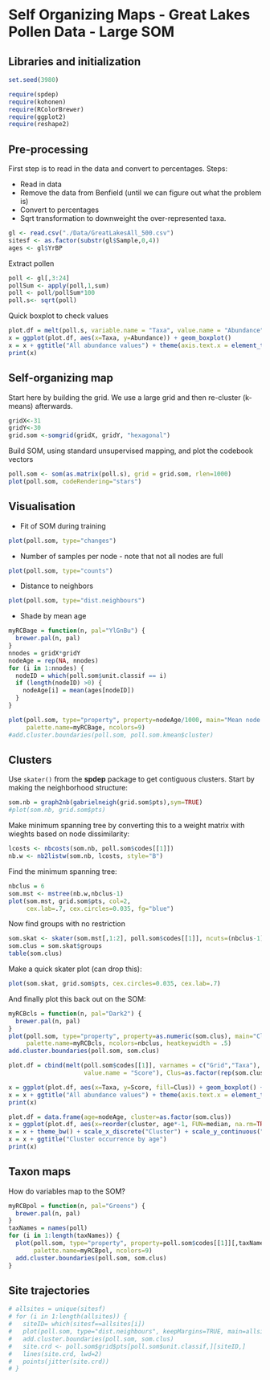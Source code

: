 Self Organizing Maps - Great Lakes Pollen Data - Large SOM
========================================================

Libraries and initialization
--------------------------------------------------------
```r
set.seed(3980)

require(spdep)
require(kohonen)
require(RColorBrewer)
require(ggplot2)
require(reshape2)
```

Pre-processing
--------------------------------------------------------

First step is to read in the data and convert to percentages. Steps:

- Read in data
- Remove the data from Benfield (until we can figure out what the problem is)
- Convert to percentages
- Sqrt transformation to downweight the over-represented taxa.

```r
gl <- read.csv("./Data/GreatLakesAll_500.csv")
sitesf <- as.factor(substr(gl$Sample,0,4))
ages <- gl$YrBP
```

Extract pollen
```r
poll <- gl[,3:24]
pollSum <- apply(poll,1,sum)
poll <- poll/pollSum*100
poll.s<- sqrt(poll)
```

Quick boxplot to check values
```r
plot.df = melt(poll.s, variable.name = "Taxa", value.name = "Abundance")
x = ggplot(plot.df, aes(x=Taxa, y=Abundance)) + geom_boxplot() 
x = x + ggtitle("All abundance values") + theme(axis.text.x = element_text(angle = 90, hjust = 1))
print(x)
```

Self-organizing map
--------------------------------------------------------
Start here by building the grid. We use a large grid and then re-cluster (k-means) afterwards. 
```r
gridX<-31
gridY<-30
grid.som <-somgrid(gridX, gridY, "hexagonal")
```

Build SOM, using standard unsupervised mapping, and plot the codebook vectors
```r
poll.som <- som(as.matrix(poll.s), grid = grid.som, rlen=1000)
plot(poll.som, codeRendering="stars")
```

Visualisation
--------------------------------------------------------

- Fit of SOM during training
```r
plot(poll.som, type="changes")
```

- Number of samples per node - note that not all nodes are full
```r
plot(poll.som, type="counts")
```

- Distance to neighbors
```r
plot(poll.som, type="dist.neighbours")
```

- Shade by mean age
```r
myRCBage = function(n, pal="YlGnBu") {
  brewer.pal(n, pal)
}
nnodes = gridX*gridY
nodeAge = rep(NA, nnodes)
for (i in 1:nnodes) {
  nodeID = which(poll.som$unit.classif == i)
  if (length(nodeID) >0) {
    nodeAge[i] = mean(ages[nodeID])
  }
}

plot(poll.som, type="property", property=nodeAge/1000, main="Mean node age in ka BP",
     palette.name=myRCBage, ncolors=9)
#add.cluster.boundaries(poll.som, poll.som.kmean$cluster)
```

## Clusters

Use `skater()` from the **spdep** package to get contiguous clusters. Start by making the neighborhood structure:
```r
som.nb = graph2nb(gabrielneigh(grid.som$pts),sym=TRUE)
#plot(som.nb, grid.som$pts)
```

Make minimum spanning tree by converting this to a weight matrix with wieghts based on node dissimilarity:
```r
lcosts <- nbcosts(som.nb, poll.som$codes[[1]])
nb.w <- nb2listw(som.nb, lcosts, style="B")
```

Find the minimum spanning tree:
```r
nbclus = 6
som.mst <- mstree(nb.w,nbclus-1)
plot(som.mst, grid.som$pts, col=2,       
     cex.lab=.7, cex.circles=0.035, fg="blue")
```

Now find groups with no restriction
```r
som.skat <- skater(som.mst[,1:2], poll.som$codes[[1]], ncuts=(nbclus-1))
som.clus = som.skat$groups
table(som.clus)
```

Make a quick skater plot (can drop this):
```r
plot(som.skat, grid.som$pts, cex.circles=0.035, cex.lab=.7)
```

And finally plot this back out on the SOM:
```r
myRCBcls = function(n, pal="Dark2") {
  brewer.pal(n, pal)
}
plot(poll.som, type="property", property=as.numeric(som.clus), main="Cluster map", 
     palette.name=myRCBcls, ncolors=nbclus, heatkeywidth = .5)
add.cluster.boundaries(poll.som, som.clus)
```

```r
plot.df = cbind(melt(poll.som$codes[[1]], varnames = c("Grid","Taxa"),
                     value.name = "Score"), Clus=as.factor(rep(som.clus, 22)))

x = ggplot(plot.df, aes(x=Taxa, y=Score, fill=Clus)) + geom_boxplot() + facet_wrap(~Clus)
x = x + ggtitle("All abundance values") + theme(axis.text.x = element_text(angle = 90, hjust = 1))
print(x)
```

```r
plot.df = data.frame(age=nodeAge, cluster=as.factor(som.clus))
x = ggplot(plot.df, aes(x=reorder(cluster, age*-1, FUN=median, na.rm=TRUE), y=age, fill=cluster)) + geom_boxplot()
x = x + theme_bw() + scale_x_discrete("Cluster") + scale_y_continuous("Age BP")
x = x + ggtitle("Cluster occurrence by age")
print(x)
```

Taxon maps
--------------------------------------------------------
How do variables map to the SOM? 
```r
myRCBpol = function(n, pal="Greens") {
  brewer.pal(n, pal)
}
taxNames = names(poll)
for (i in 1:length(taxNames)) {
  plot(poll.som, type="property", property=poll.som$codes[[1]][,taxNames[i]], main=taxNames[i], 
       palette.name=myRCBpol, ncolors=9)
  add.cluster.boundaries(poll.som, som.clus)
}
```

Site trajectories
--------------------------------------------------------
```r
# allsites = unique(sitesf)
# for (i in 1:length(allsites)) {
#   siteID= which(sitesf==allsites[i])
#   plot(poll.som, type="dist.neighbours", keepMargins=TRUE, main=allsites[i])
#   add.cluster.boundaries(poll.som, som.clus)
#   site.crd <- poll.som$grid$pts[poll.som$unit.classif,][siteID,]
#   lines(site.crd, lwd=2)
#   points(jitter(site.crd))
# }
```
